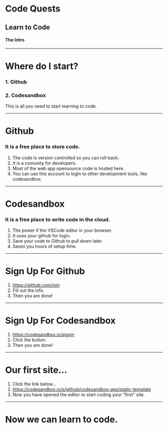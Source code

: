 


# Code Quests 

## Learn to Code

#### The Intro

---

# Where do I start?


### 1. Github
### 2. Codesandbox

This is all you need to start learning to code.

---

# Github

### It is a free place to store code.

  1. The code is version controlled so you can roll back.
  1. It is a comunity for developers.
  1. Most of the web app opensource code is hosted here.
  1. You can use this account to login to other development tools, like codesandbox.

---

# Codesandbox

### It is a free place to write code in the cloud.

  1. The power if the VSCode editor in your browser.
  1. It uses your github for login.
  1. Save your code to Github to pull down later.
  1. Saves you hours of setup time.

---

# Sign Up For Github

  1. https://github.com/join
  1. Fill out the info.
  1. Then you are done!

---

# Sign Up For Codesandbox

  1. https://codesandbox.io/signin
  1. Click the button.
  1. Then you are done!

---

# Our first site...

  1. Click the link below...
  1. https://codesandbox.io/s/github/codesandbox-app/static-template
  1. Now you have opened the editor to start coding your "first" site.

---

# Now we can learn to code.